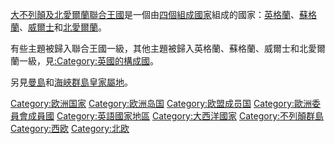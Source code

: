 {{Catnav|頁面分類|地理|大洲|欧洲|欧洲国家}}
{{Catnav|頁面分類|地理|国家|欧洲国家}}
{{Catnav|頁面分類|人类社会|政治|国家|欧洲国家}}
{{Topic cat|英國}}
{{portal|英國}}{{Commons category|United Kingdom}}
[[大不列顛及北愛爾蘭聯合王國|大不列顛及北愛爾蘭聯合王國]]是一個由[[英國的構成國|四個組成國家]]組成的國家：[[英格蘭|英格蘭]]、[[蘇格蘭|蘇格蘭]]、[[威爾士|威爾士]]和[[北愛爾蘭|北愛爾蘭]]。

有些主題被歸入聯合王國一級，其他主題被歸入英格蘭、蘇格蘭、威爾士和北愛爾蘭一級，見[[:Category:英國的構成國|:Category:英國的構成國]]。

另見[[曼島|曼島]]和[[海峽群島|海峽群島]][[皇家屬地|皇家屬地]]。

{{DEFAULTSORT:United Kingdom}}
[[Category:欧洲国家|Category:欧洲国家]]
[[Category:欧洲岛国|Category:欧洲岛国]]
[[Category:欧盟成员国|Category:欧盟成员国]]
[[Category:歐洲委員會成員國|Category:歐洲委員會成員國]]
[[Category:英語國家地區|Category:英語國家地區]]
[[Category:大西洋國家|Category:大西洋國家]]
[[Category:不列顛群島|Category:不列顛群島]]
[[Category:西欧|Category:西欧]]
[[Category:北欧|Category:北欧]]